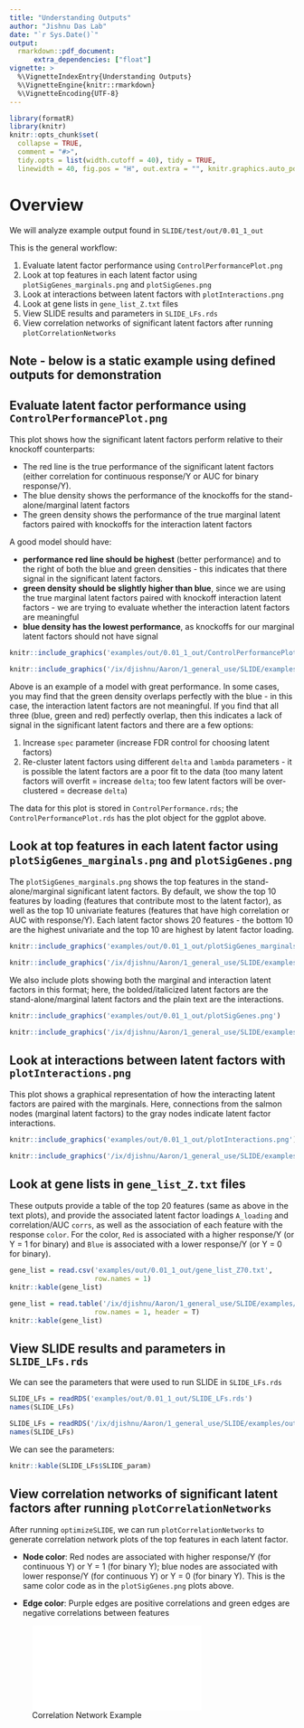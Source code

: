 ```yaml
---
title: "Understanding Outputs"
author: "Jishnu Das Lab"
date: "`r Sys.Date()`"
output: 
  rmarkdown::pdf_document:
      extra_dependencies: ["float"]
vignette: >
  %\VignetteIndexEntry{Understanding Outputs}
  %\VignetteEngine{knitr::rmarkdown}
  %\VignetteEncoding{UTF-8}
---
```

```r
library(formatR)
library(knitr)
knitr::opts_chunk$set(
  collapse = TRUE,
  comment = "#>",
  tidy.opts = list(width.cutoff = 40), tidy = TRUE,
  linewidth = 40, fig.pos = "H", out.extra = "", knitr.graphics.auto_pdf = TRUE)
```

# Overview
We will analyze example output found in `SLIDE/test/out/0.01_1_out`

This is the general workflow:

1. Evaluate latent factor performance using `ControlPerformancePlot.png`
2. Look at top features in each latent factor using `plotSigGenes_marginals.png` and `plotSigGenes.png`
3. Look at interactions between latent factors with `plotInteractions.png`
4. Look at gene lists in `gene_list_Z.txt` files
5. View SLIDE results and parameters in `SLIDE_LFs.rds` 
6. View correlation networks of significant latent factors after running `plotCorrelationNetworks`


## **Note - below is a static example using defined outputs for demonstration** 

## Evaluate latent factor performance using `ControlPerformancePlot.png`
This plot shows how the significant latent factors perform relative to their knockoff counterparts:

- The red line is the true performance of the significant latent factors (either correlation for continuous response/Y or AUC for binary response/Y).
- The blue density shows the performance of the knockoffs for the stand-alone/marginal latent factors 
- The green density shows the performance of the true marginal latent factors paired with knockoffs for the interaction latent factors

A good model should have:

- **performance red line should be highest** (better performance) and to the right of both the blue and green densities - this indicates that there signal in the significant latent factors.
- **green density should be slightly higher than blue**, since we are using the true marginal latent factors paired with knockoff interaction latent factors - we are trying to evaluate whether the interaction latent factors are meaningful
- **blue density has the lowest performance**, as knockoffs for our marginal latent factors should not have signal

```r
knitr::include_graphics('examples/out/0.01_1_out/ControlPerformancePlot.png')
```

```r
knitr::include_graphics('/ix/djishnu/Aaron/1_general_use/SLIDE/examples/out/0.1_0.5_out/ControlPerformancePlot.png')
```

Above is an example of a model with great performance. In some cases, you may find that the green density overlaps perfectly with the blue - in this case, the interaction latent factors are not meaningful. If you find that all three (blue, green and red) perfectly overlap, then this indicates a lack of signal in the significant latent factors and there are a few options:

1. Increase `spec` parameter (increase FDR control for choosing latent factors)
2. Re-cluster latent factors using different `delta` and `lambda` parameters - it is possible the latent factors are a poor fit to the data (too many latent factors will overfit = increase `delta`; too few latent factors will be over-clustered = decrease `delta`)

The data for this plot is stored in `ControlPerformance.rds`; the `ControlPerformancePlot.rds` has the plot object for the ggplot above. 

## Look at top features in each latent factor using `plotSigGenes_marginals.png` and `plotSigGenes.png`
The `plotSigGenes_marginals.png` shows the top features in the stand-alone/marginal significant latent factors. By default, we show the top 10 features by loading (features that contribute most to the latent factor), as well as the top 10 univariate features (features that have high correlation or AUC with response/Y). Each latent factor shows 20 features - the bottom 10 are the highest univariate and the top 10 are highest by latent factor loading. 

```r
knitr::include_graphics('examples/out/0.01_1_out/plotSigGenes_marginals.png')
```

```r
knitr::include_graphics('/ix/djishnu/Aaron/1_general_use/SLIDE/examples/out/0.1_0.5_out/plotSigGenes_marginals.png')
```


We also include plots showing both the marginal and interaction latent factors in this format; here, the bolded/italicized latent factors are the stand-alone/marginal latent factors and the plain text are the interactions.
```r
knitr::include_graphics('examples/out/0.01_1_out/plotSigGenes.png')
```

```r
knitr::include_graphics('/ix/djishnu/Aaron/1_general_use/SLIDE/examples/out/0.1_0.5_out/plotSigGenes.png')
```


## Look at interactions between latent factors with `plotInteractions.png`
This plot shows a graphical representation of how the interacting latent factors are paired with the marginals.
Here, connections from the salmon nodes (marginal latent factors) to the gray nodes indicate latent factor interactions.
```r
knitr::include_graphics('examples/out/0.01_1_out/plotInteractions.png')
```

```r
knitr::include_graphics('/ix/djishnu/Aaron/1_general_use/SLIDE/examples/out/0.1_0.5_out/plotInteractions.png')
```

## Look at gene lists in `gene_list_Z.txt` files
These outputs provide a table of the top 20 features (same as above in the text plots), and provide the associated latent factor loadings `A_loading` and correlation/AUC `corrs`, as well as the association of each feature with the response `color`. For the color, `Red` is associated with a higher response/Y (or Y = 1 for binary) and `Blue` is associated with a lower response/Y (or Y = 0 for binary). 
```r
gene_list = read.csv('examples/out/0.01_1_out/gene_list_Z70.txt',
                     row.names = 1)
knitr::kable(gene_list)
```

```r
gene_list = read.table('/ix/djishnu/Aaron/1_general_use/SLIDE/examples/out/0.1_0.5_out/gene_list_Z70.txt',
                     row.names = 1, header = T)
knitr::kable(gene_list)
```

## View SLIDE results and parameters in `SLIDE_LFs.rds` 
We can see the parameters that were used to run SLIDE in `SLIDE_LFs.rds`
```r
SLIDE_LFs = readRDS('examples/out/0.01_1_out/SLIDE_LFs.rds')
names(SLIDE_LFs)
```

```r
SLIDE_LFs = readRDS('/ix/djishnu/Aaron/1_general_use/SLIDE/examples/out/0.1_0.5_out/SLIDE_LFs.rds')
names(SLIDE_LFs)
```

We can see the parameters:
```r
knitr::kable(SLIDE_LFs$SLIDE_param)
```


## View correlation networks of significant latent factors after running `plotCorrelationNetworks`
After running `optimizeSLIDE`, we can run `plotCorrelationNetworks` to generate correlation network plots of the top features in each latent factor.

- **Node color**: Red nodes are associated with higher response/Y (for continuous Y) or Y = 1 (for binary Y); blue nodes are associated with lower response/Y (for continuous Y) or Y = 0 (for binary Y). This is the same color code as in the `plotSigGenes.png` plots above.

- **Edge color**: Purple edges are positive correlations and green edges are negative correlations between features

![Correlation Network Example](build_files/correlation_network_example.pdf)




